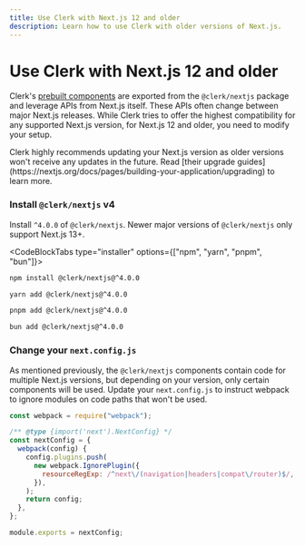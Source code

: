 ```yaml
---
title: Use Clerk with Next.js 12 and older
description: Learn how to use Clerk with older versions of Next.js.
---
```


# Use Clerk with Next.js 12 and older

Clerk's [prebuilt components](/docs/components/overview) are exported from the `@clerk/nextjs` package and leverage APIs from Next.js itself. These APIs often change between major Next.js releases. While Clerk tries to offer the highest compatibility for any supported Next.js version, for Next.js 12 and older, you need to modify your setup.

<Callout type="warning">
  Clerk highly recommends updating your Next.js version as older versions won't receive any updates in the future. Read [their upgrade guides](https://nextjs.org/docs/pages/building-your-application/upgrading) to learn more.
</Callout>

<Steps>

### Install `@clerk/nextjs` v4

Install `^4.0.0` of `@clerk/nextjs`. Newer major versions of `@clerk/nextjs` only support Next.js 13+.

<CodeBlockTabs type="installer" options={["npm", "yarn", "pnpm", "bun"]}>
  ```bash filename="terminal"
  npm install @clerk/nextjs@^4.0.0
  ```

  ```bash filename="terminal"
  yarn add @clerk/nextjs@^4.0.0
  ```

  ```bash filename="terminal"
  pnpm add @clerk/nextjs@^4.0.0
  ```

  ```bash filename="terminal"
  bun add @clerk/nextjs@^4.0.0
  ```

</CodeBlockTabs>

### Change your `next.config.js`

As mentioned previously, the `@clerk/nextjs` components contain code for multiple Next.js versions, but depending on your version, only certain components will be used. Update your `next.config.js` to instruct webpack to ignore modules on code paths that won't be used.

```js filename="next.config.js" {1,5-12}
const webpack = require("webpack");

/** @type {import('next').NextConfig} */
const nextConfig = {
  webpack(config) {
    config.plugins.push(
      new webpack.IgnorePlugin({
        resourceRegExp: /^next\/(navigation|headers|compat\/router)$/,
      }),
    );
    return config;
  },
};

module.exports = nextConfig;
```

</Steps>
